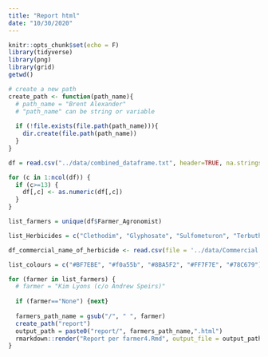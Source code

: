 ```yaml
---
title: "Report html"
date: "10/30/2020"
---
```


```r
knitr::opts_chunk$set(echo = F)
library(tidyverse)
library(png)
library(grid)
getwd()
```

```r
# create a new path
create_path <- function(path_name){
  # path_name = "Brent Alexander"
  # "path_name" can be string or variable
  
  if (!file.exists(file.path(path_name))){
    dir.create(file.path(path_name))
  }
}
```

```r
df = read.csv("../data/combined_dataframe.txt", header=TRUE, na.strings=c("#N/A", "-"))

for (c in 1:ncol(df)) {
  if (c>=13) {
    df[,c] <- as.numeric(df[,c])
  }
}

list_farmers = unique(df$Farmer_Agronomist)

list_Herbicides = c("Clethodim", "Glyphosate", "Sulfometuron", "Terbuthylazine")

df_commercial_name_of_herbicide <- read.csv(file = '../data/Commercial name of herbicides.csv', header=TRUE)

list_colours = c("#BF7EBE", "#f0a55b", "#8BA5F2", "#FF7F7E", "#78C679")

```

```r
for (farmer in list_farmers) {
  # farmer = "Kim Lyons (c/o Andrew Speirs)"
  
  if (farmer=="None") {next}
  
  farmers_path_name = gsub("/", " ", farmer)
  create_path("report")
  output_path = paste0("report/", farmers_path_name,".html")
  rmarkdown::render("Report per farmer4.Rmd", output_file = output_path)
}
```

